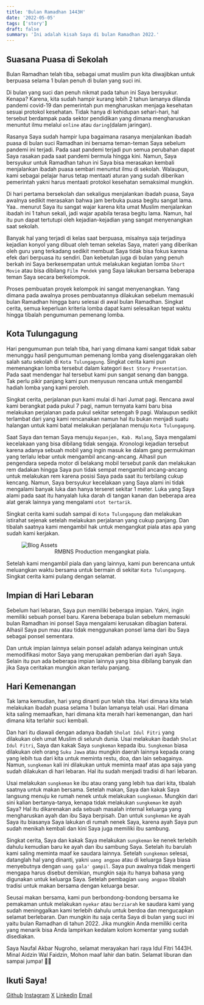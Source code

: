 ```yaml
---
title: 'Bulan Ramadhan 1443H'
date: '2022-05-05'
tags: ['story']
draft: false
summary: 'Ini adalah kisah Saya di bulan Ramadhan 2022.'
---
```


<TOCInline toc={props.toc} asDisclosure />

## Suasana Puasa di Sekolah

Bulan Ramadhan telah tiba, sebagai umat muslim pun kita diwajibkan untuk berpuasa selama 1 bulan penuh di bulan yang suci ini.

Di bulan yang suci dan penuh nikmat pada tahun ini Saya bersyukur. Kenapa? Karena, kita sudah hampir kurang lebih 2 tahun lamanya dilanda pandemi covid-19 dan pemerintah pun mengharuskan menjaga kesehatan sesuai protokol kesehatan. Tidak hanya di kehidupan sehari-hari, hal tersebut berdampak pada sektor pendidikan yang dimana mengharuskan menuntut ilmu melalui `online` atau `daring`(dalam jaringan).

Rasanya Saya sudah hampir lupa bagaimana rasanya menjalankan ibadah puasa di bulan suci Ramadhan ini bersama teman-teman Saya sebelum pandemi ini terjadi. Pada saat pandemi terjadi pun semua perubahan dapat Saya rasakan pada saat pandemi bermula hingga kini. Namun, Saya bersyukur untuk Ramadhan tahun ini Saya bisa merasakan kembali menjalankan ibadah puasa sembari menuntut ilmu di sekolah. Walaupun, kami sebagai pelajar harus tetap mentaati aturan yang sudah diberikan pemerintah yakni harus mentaati protokol kesehatan semaksimal mungkin.

Di hari pertama bersekolah dan sekaligus menjalankan ibadah puasa, Saya awalnya sedikit merasakan bahwa jam berbuka puasa begitu sangat lama. Yaa.. menurut Saya itu sangat wajar karena kita umat Muslim menjalankan ibadah ini 1 tahun sekali, jadi wajar apabila terasa begitu lama. Namun, hal itu pun dapat tertutupi oleh kejadian-kejadian yang sangat menyenangkan saat sekolah.

Banyak hal yang terjadi di kelas saat berpuasa, misalnya saja terjadinya kejadian konyol yang dibuat oleh teman sekelas Saya, materi yang diberikan oleh guru yang terkadang sedikit membuat Saya tidak bisa fokus karena efek dari berpuasa itu sendiri. Dan kebetulan juga di bulan yang penuh berkah ini Saya berkesempatan untuk melakukan kegiatan lomba `Short Movie` atau bisa dibilang `Film Pendek` yang Saya lakukan bersama beberapa teman Saya secara berkelompok.

Proses pembuatan proyek kelompok ini sangat menyenangkan. Yang dimana pada awalnya proses pembuatannya dilakukan sebelum memasuki bulan Ramadhan hingga baru selesai di awal bulan Ramadhan. Singkat cerita, semua keperluan kriteria lomba dapat kami selesaikan tepat waktu hingga tibalah pengumuman pemenang lomba.

## Kota Tulungagung

Hari pengumuman pun telah tiba, hari yang dimana kami sangat tidak sabar menunggu hasil pengumuman pemenang lomba yang diselenggarakan oleh salah satu sekolah di `Kota Tulungagung`. Singkat cerita kami pun memenangkan lomba tersebut dalam kategori `Best Story Presentation`. Pada saat mendengar hal tersebut kami pun sangat senang dan bangga. Tak perlu pikir panjang kami pun menyusun rencana untuk mengambil hadiah lomba yang kami peroleh.

Singkat cerita, perjalanan pun kami mulai di hari Jumat pagi. Rencana awal kami berangkat pada pukul 7 pagi, namun ternyata kami baru bisa melakukan perjalanan pada pukul sekitar setengah 9 pagi. Walaupun sedikit terlambat dari yang kami rencanakan namun hal itu bukan menjadi suatu halangan untuk kami batal melakukan perjalanan menuju `Kota Tulungagung`.

Saat Saya dan teman Saya menuju `Kepanjen, Kab. Malang`, Saya mengalami kecelakaan yang bisa dibilang tidak sengaja. Kronologi kejadian tersebut karena adanya sebuah mobil yang ingin masuk ke dalam gang permukiman yang terlalu lebar untuk mengambil ancang-ancang. Alhasil pun pengendara sepeda motor di belakang mobil tersebut panik dan melakukan rem dadakan hingga Saya pun tidak sempat mengambil ancang-ancang untuk melakukan rem karena posisi Saya pada saat itu terbilang cukup kencang. Namun, Saya bersyukur kecelakaan yang Saya alami ini tidak mengalami banyak luka dan hanya terseret sekitar 1 meter. Luka yang Saya alami pada saat itu hanyalah luka darah di tangan kanan dan beberapa area alat gerak lainnya yang mengalami `otot tertarik`.

Singkat cerita kami sudah sampai di `Kota Tulungagung` dan melakukan istirahat sejenak setelah melakukan perjalanan yang cukup panjang. Dan tibalah saatnya kami mengambil hak untuk mengangkat piala atas apa yang sudah kami kerjakan.

<figure>
  <img
    src="/static/images/blog/ramadhan-2022/RMBNS-Production.jpg"
    alt="Blog Assets"
    width="auto"
    align="center"
    style={{ borderRadius: '10px' }}
  />
  <figcaption>
    <center>RMBNS Production mengangkat piala.</center>
  </figcaption>
</figure>

Setelah kami mengambil piala dan yang lainnya, kami pun berencana untuk meluangkan waktu bersama untuk bermain di sekitar `Kota Tulungagung`. Singkat cerita kami pulang dengan selamat.

## Impian di Hari Lebaran

Sebelum hari lebaran, Saya pun memiliki beberapa impian. Yakni, ingin memiliki sebuah ponsel baru. Karena beberapa bulan sebelum memasuki bulan Ramadhan ini ponsel Saya mengalami kerusakan dibagian baterai. Alhasil Saya pun mau atau tidak menggunakan ponsel lama dari ibu Saya sebagai ponsel sementara.

Dan untuk impian lainnya selain ponsel adalah adanya keinginan untuk memodifikasi motor Saya yang merupakan pemberian dari ayah Saya. Selain itu pun ada beberapa impian lainnya yang bisa dibilang banyak dan jika Saya ceritakan mungkin akan terlalu panjang.

## Hari Kemenangan

Tak lama kemudian, hari yang dinanti pun telah tiba. Hari dimana kita telah melakukan ibadah puasa selama 1 bulan lamanya telah usai. Hari dimana kita saling memaafkan, hari dimana kita meraih hari kemenangan, dan hari dimana kita terlahir suci kembali.

Dan hari itu diawali dengan adanya ibadah `Sholat Idul Fitri` yang dilakukan oleh umat Muslim di seluruh dunia. Usai melakukan ibadah `Sholat Idul Fitri`, Saya dan kakak Saya `sungkeman` kepada ibu. `Sungkeman` biasa dilakukan oleh orang `Suku Jawa` atau mungkin daerah lainnya kepada orang yang lebih tua dari kita untuk meminta restu, doa, dan lain sebagainya. Namun, `sungkeman` kali ini dilakukan untuk meminta maaf atas apa saja yang sudah dilakukan di hari lebaran. Hal itu sudah menjadi tradisi di hari lebaran.

Usai melakukan `sungkeman` ke ibu atau orang yang lebih tua dari kita, tibalah saatnya untuk makan bersama. Setelah makan, Saya dan kakak Saya langsung menuju ke rumah nenek untuk melakukan `sungkeman`. Mungkin dari sini kalian bertanya-tanya, kenapa tidak melakukan `sungkeman` ke ayah Saya? Hal itu dikarenakan ada sebuah masalah internal keluarga yang mengharuskan ayah dan ibu Saya berpisah. Dan untuk `sungkeman` ke ayah Saya itu biasanya Saya lakukan di rumah nenek Saya, karena ayah Saya pun sudah menikah kembali dan kini Saya juga memiliki ibu sambung.

Singkat cerita, Saya dan kakak Saya melakukan `sungkeman` ke nenek terlebih dahulu kemudian baru ke ayah dan ibu sambung Saya. Setelah itu barulah kami saling meminta maaf ke saudara lainnya. Setelah `sungkeman` selesai, datanglah hal yang dinanti, yakni `uang angpao` atau di keluarga Saya biasa menyebutnya dengan `uang gala' gampil`. Saya pun awalnya tidak mengerti mengapa harus disebut demikian, mungkin saja itu hanya bahasa yang digunakan untuk keluarga Saya. Setelah pembagian `uang angpao` tibalah tradisi untuk makan bersama dengan keluarga besar.

Seusai makan bersama, kami pun berbondong-bondong bersama ke pemakaman untuk melakukan `nyekar` atau `berziarah` ke saudara kami yang sudah meninggalkan kami terlebih dahulu untuk berdoa dan mengucapkan selamat berlebaran. Dan mungkin itu saja cerita Saya di bulan yang suci ini yaitu bulan Ramadhan di tahun 2022. Jika mungkin Anda memiliki cerita yang menarik bisa Anda lampirkan kedalam kolom komentar yang sudah disediakan.

Saya Naufal Akbar Nugroho, selamat merayakan hari raya Idul Fitri 1443H. Minal Aidzin Wal Faidzin, Mohon maaf lahir dan batin. Selamat liburan dan sampai jumpa! 👋🏼

## Ikuti Saya!

[Github](https://www.github.com/nuflakbrr)
[Instagram](https://www.instagram.com/kbrnugroho)
[X](https://www.x.com/nuflakbrr)
[Linkedin](https://www.linkedin.com/in/nuflakbrr)
[Email](mailto:naufalakbar378@gmail.com)
